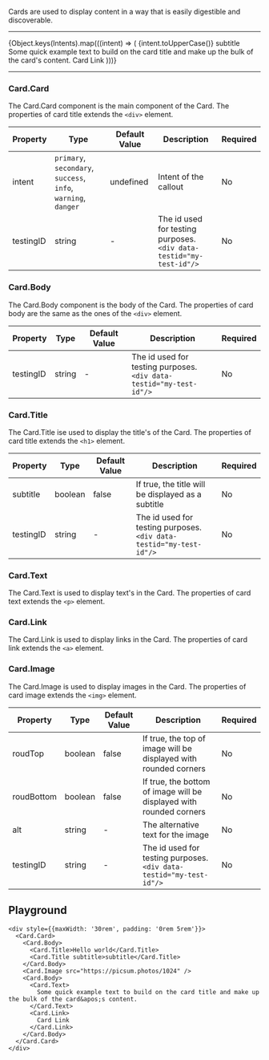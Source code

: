
Cards are used to display content in a way that is easily digestible and discoverable.

---
  <LensProvider>
    <Layout.Content layout="horizontal" style={{padding: "1rem", flexWrap: 'wrap', alignItems: 'center', justifyContent: 'center'}}>
      {Object.keys(Intents).map(((intent) => (
        <Card.Card style={{marginRight: '1rem', marginBottom: '1rem', maxWidth: '250px'}} intent={intent}>
          <Card.Body>
            <Card.Title>{intent.toUpperCase()}</Card.Title>
            <Card.Title subtitle>subtitle</Card.Title>
          </Card.Body>
          <Card.Image src={`https://picsum.photos/480?${intent}`} />
          <Card.Body>
            <Card.Text>
              Some quick example text to build on the card title and make up the bulk of the card&apos;s content.
            </Card.Text>
            <Card.Link>
              Card Link
            </Card.Link>
          </Card.Body>
        </Card.Card>
      )))}
    </Layout.Content>
  </LensProvider>

---


### Card.Card
The Card.Card component is the main component of the Card.
The properties of card title extends the `<div>` element.

| Property | Type | Default Value | Description | Required |
|---|---|---|---|---|
|intent|`primary`, `secondary`, `success`, <br/>`info`, `warning`, `danger`|undefined|Intent of the callout|No|
|testingID| string | - | The id used for testing purposes.<br/>`<div data-testid="my-test-id"/>` |No|

### Card.Body
The Card.Body component is the body of the Card.
The properties of card body are the same as the ones of the `<div>` element.

| Property | Type | Default Value | Description | Required |
|---|---|---|---|---|
|testingID| string | - | The id used for testing purposes.<br/>`<div data-testid="my-test-id"/>` |No|

### Card.Title
The Card.Title ise used to display the title's of the Card.
The properties of card title extends the `<h1>` element.

| Property | Type | Default Value | Description | Required |
|---|---|---|---|---|
|subtitle|boolean|false|If true, the title will be displayed as a subtitle|No|
|testingID| string | - | The id used for testing purposes.<br/>`<div data-testid="my-test-id"/>` |No|

### Card.Text
The Card.Text is used to display text's in the Card.
The properties of card text extends the `<p>` element.

### Card.Link
The Card.Link is used to display links in the Card.
The properties of card link extends the `<a>` element.

### Card.Image
The Card.Image is used to display images in the Card.
The properties of card image extends the `<img>` element.

| Property | Type | Default Value | Description | Required |
|---|---|---|---|---|
|roudTop|boolean|false|If true, the top of image will be displayed with rounded corners|No|
|roudBottom|boolean|false|If true, the bottom of image will be displayed with rounded corners|No|
|alt|string| - | The alternative text for the image|No|
|testingID| string | - | The id used for testing purposes.<br/>`<div data-testid="my-test-id"/>` |No|


## Playground

```tsx live
<div style={{maxWidth: '30rem', padding: '0rem 5rem'}}>
  <Card.Card>
    <Card.Body>
      <Card.Title>Hello world</Card.Title>
      <Card.Title subtitle>subtitle</Card.Title>
    </Card.Body>
    <Card.Image src="https://picsum.photos/1024" />
    <Card.Body>
      <Card.Text>
        Some quick example text to build on the card title and make up the bulk of the card&apos;s content.
      </Card.Text>
      <Card.Link>
        Card Link
      </Card.Link>
    </Card.Body>
  </Card.Card>
</div>
```